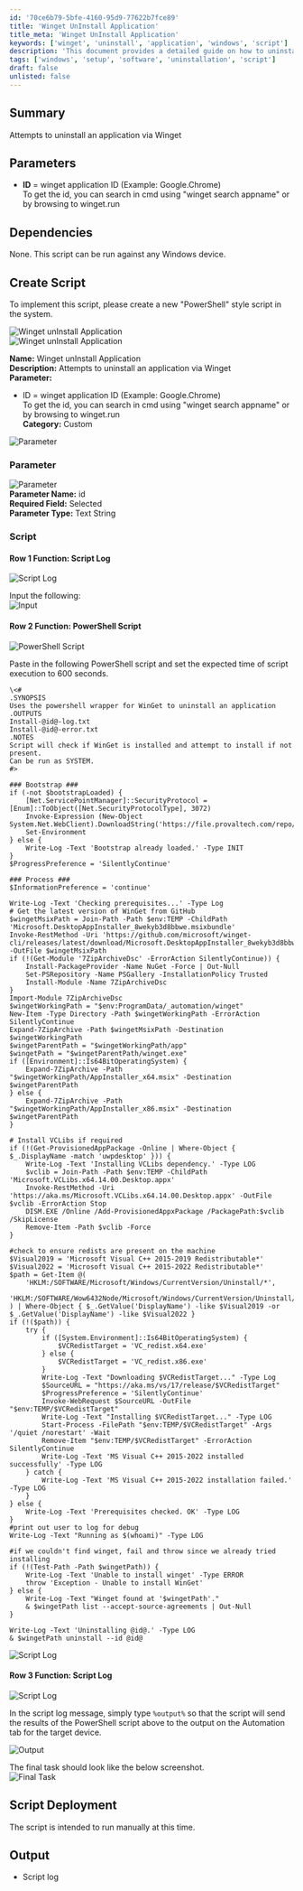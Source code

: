 ```yaml
---
id: '70ce6b79-5bfe-4160-95d9-77622b7fce89'
title: 'Winget UnInstall Application'
title_meta: 'Winget UnInstall Application'
keywords: ['winget', 'uninstall', 'application', 'windows', 'script']
description: 'This document provides a detailed guide on how to uninstall an application using Winget on Windows devices. It includes parameters, dependencies, and a complete PowerShell script for implementation.'
tags: ['windows', 'setup', 'software', 'uninstallation', 'script']
draft: false
unlisted: false
---
```

## Summary

Attempts to uninstall an application via Winget

## Parameters

- **ID** = winget application ID (Example: Google.Chrome)  
To get the id, you can search in cmd using "winget search appname" or by browsing to winget.run

## Dependencies

None. This script can be run against any Windows device.

## Create Script

To implement this script, please create a new "PowerShell" style script in the system.

![Winget unInstall Application](../../../static/img/Winget-Uninstall-Application/image_1.png)  
![Winget unInstall Application](../../../static/img/Winget-Uninstall-Application/image_2.png)  

**Name:** Winget unInstall Application  
**Description:** Attempts to uninstall an application via Winget  
**Parameter:**  
- ID = winget application ID (Example: Google.Chrome)  
To get the id, you can search in cmd using "winget search appname" or by browsing to winget.run  
**Category:** Custom  

![Parameter](../../../static/img/Winget-Uninstall-Application/image_3.png)  

### Parameter

![Parameter](../../../static/img/Winget-Uninstall-Application/image_4.png)  
**Parameter Name:** id  
**Required Field:** Selected  
**Parameter Type:** Text String  

### Script

#### Row 1 Function: Script Log

![Script Log](../../../static/img/Winget-Uninstall-Application/image_5.png)  

Input the following:  
![Input](../../../static/img/Winget-Uninstall-Application/image_6.png)  

#### Row 2 Function: PowerShell Script

![PowerShell Script](../../../static/img/Winget-Uninstall-Application/image_7.png)  

Paste in the following PowerShell script and set the expected time of script execution to 600 seconds.

```
\<#
.SYNOPSIS
Uses the powershell wrapper for WinGet to uninstall an application
.OUTPUTS
Install-@id@-log.txt
Install-@id@-error.txt
.NOTES
Script will check if WinGet is installed and attempt to install if not present.
Can be run as SYSTEM.
#>

### Bootstrap ###
if (-not $bootstrapLoaded) {
    [Net.ServicePointManager]::SecurityProtocol = [Enum]::ToObject([Net.SecurityProtocolType], 3072)
    Invoke-Expression (New-Object System.Net.WebClient).DownloadString('https://file.provaltech.com/repo/script/Bootstrap.ps1')
    Set-Environment
} else {
    Write-Log -Text 'Bootstrap already loaded.' -Type INIT
}
$ProgressPreference = 'SilentlyContinue'

### Process ###
$InformationPreference = 'continue' 

Write-Log -Text 'Checking prerequisites...' -Type Log
# Get the latest version of WinGet from GitHub
$wingetMsixPath = Join-Path -Path $env:TEMP -ChildPath 'Microsoft.DesktopAppInstaller_8wekyb3d8bbwe.msixbundle'
Invoke-RestMethod -Uri 'https://github.com/microsoft/winget-cli/releases/latest/download/Microsoft.DesktopAppInstaller_8wekyb3d8bbwe.msixbundle' -OutFile $wingetMsixPath
if (!(Get-Module '7ZipArchiveDsc' -ErrorAction SilentlyContinue)) {
    Install-PackageProvider -Name NuGet -Force | Out-Null
    Set-PSRepository -Name PSGallery -InstallationPolicy Trusted
    Install-Module -Name 7ZipArchiveDsc
}
Import-Module 7ZipArchiveDsc
$wingetWorkingPath = "$env:ProgramData/_automation/winget"
New-Item -Type Directory -Path $wingetWorkingPath -ErrorAction SilentlyContinue
Expand-7ZipArchive -Path $wingetMsixPath -Destination $wingetWorkingPath
$wingetParentPath = "$wingetWorkingPath/app"
$wingetPath = "$wingetParentPath/winget.exe"
if ([Environment]::Is64BitOperatingSystem) {
    Expand-7ZipArchive -Path "$wingetWorkingPath/AppInstaller_x64.msix" -Destination $wingetParentPath
} else {
    Expand-7ZipArchive -Path "$wingetWorkingPath/AppInstaller_x86.msix" -Destination $wingetParentPath
}

# Install VCLibs if required
if (!(Get-ProvisionedAppPackage -Online | Where-Object { $_.DisplayName -match 'uwpdesktop' })) {
    Write-Log -Text 'Installing VCLibs dependency.' -Type LOG
    $vclib = Join-Path -Path $env:TEMP -ChildPath 'Microsoft.VCLibs.x64.14.00.Desktop.appx'
    Invoke-RestMethod -Uri 'https://aka.ms/Microsoft.VCLibs.x64.14.00.Desktop.appx' -OutFile $vclib -ErrorAction Stop
    DISM.EXE /Online /Add-ProvisionedAppxPackage /PackagePath:$vclib /SkipLicense
    Remove-Item -Path $vclib -Force
}

#check to ensure redists are present on the machine
$Visual2019 = 'Microsoft Visual C++ 2015-2019 Redistributable*'
$Visual2022 = 'Microsoft Visual C++ 2015-2022 Redistributable*'
$path = Get-Item @(
    'HKLM:/SOFTWARE/Microsoft/Windows/CurrentVersion/Uninstall/*',
    'HKLM:/SOFTWARE/Wow6432Node/Microsoft/Windows/CurrentVersion/Uninstall/*'
) | Where-Object { $_.GetValue('DisplayName') -like $Visual2019 -or $_.GetValue('DisplayName') -like $Visual2022 }
if (!($path)) {
    try {
        if ([System.Environment]::Is64BitOperatingSystem) {
            $VCRedistTarget = 'VC_redist.x64.exe'
        } else {
            $VCRedistTarget = 'VC_redist.x86.exe'
        }
        Write-Log -Text "Downloading $VCRedistTarget..." -Type Log
        $SourceURL = "https://aka.ms/vs/17/release/$VCRedistTarget"
        $ProgressPreference = 'SilentlyContinue'
        Invoke-WebRequest $SourceURL -OutFile "$env:TEMP/$VCRedistTarget"
        Write-Log -Text "Installing $VCRedistTarget..." -Type LOG
        Start-Process -FilePath "$env:TEMP/$VCRedistTarget" -Args '/quiet /norestart' -Wait
        Remove-Item "$env:TEMP/$VCRedistTarget" -ErrorAction SilentlyContinue
        Write-Log -Text 'MS Visual C++ 2015-2022 installed successfully' -Type LOG
    } catch {
        Write-Log -Text 'MS Visual C++ 2015-2022 installation failed.' -Type LOG
    }
} else {
    Write-Log -Text 'Prerequisites checked. OK' -Type LOG
}
#print out user to log for debug
Write-Log -Text "Running as $(whoami)" -Type LOG

#if we couldn't find winget, fail and throw since we already tried installing
if (!(Test-Path -Path $wingetPath)) {
    Write-Log -Text 'Unable to install winget' -Type ERROR
    throw 'Exception - Unable to install WinGet'
} else {
    Write-Log -Text "Winget found at '$wingetPath'."
    & $wingetPath list --accept-source-agreements | Out-Null
}

Write-Log -Text 'Uninstalling @id@.' -Type LOG
& $wingetPath uninstall --id @id@
```

![Script Log](../../../static/img/Winget-Uninstall-Application/image_8.png)  

#### Row 3 Function: Script Log

![Script Log](../../../static/img/Winget-Uninstall-Application/image_5.png)  

In the script log message, simply type `%output%` so that the script will send the results of the PowerShell script above to the output on the Automation tab for the target device.

![Output](../../../static/img/Winget-Uninstall-Application/image_9.png)  

The final task should look like the below screenshot.  
![Final Task](../../../static/img/Winget-Uninstall-Application/image_10.png)  

## Script Deployment

The script is intended to run manually at this time.

## Output

- Script log












